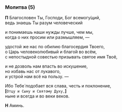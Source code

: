 ### Молитва (5)

**П** Благословен Ты, Господи, Бог всемогу́щий,  
ведь знаешь Ты разум человеческий

и понимаешь наши нужды лучше, чем мы,  
когда о них просим или размышляем, —

удостой же нас по обилию благосердия Твоего,  
о Царь человеколюбивый и благо́й во всём,  
с непостыдной совестью призывать святое имя Твоё,

и не дозволь нам впасть во искушение,  
но избавь нас от лукавого,  
и устрой нам всё на пользу. —

Ибо Тебе́ подобает вся слава, честь и поклонение,  
**[**`Отцу и Сыну и Святому Духу,`**]**  
ныне и всегда и во веки веков.

**Н** Аминь.
